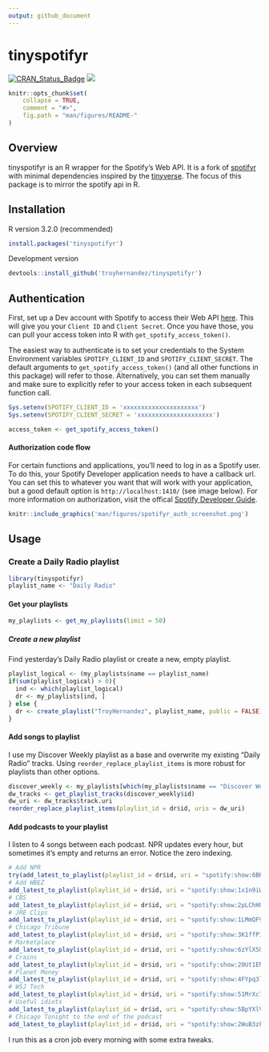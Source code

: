 ```yaml
---
output: github_document
---
```


<!-- README.md is generated from README.Rmd. Please edit that file -->

# tinyspotifyr

[![CRAN_Status_Badge](https://www.r-pkg.org/badges/version/tinyspotifyr?color=yellow)](https://cran.r-project.org/package=tinyspotifyr)
![](https://cranlogs.r-pkg.org/badges/tinyspotifyr?color=yellow)

```r
knitr::opts_chunk$set(
    collapse = TRUE,
    comment = "#>",
    fig.path = "man/figures/README-"
)
```

## Overview

tinyspotifyr is an R wrapper for the Spotify's Web API. It is a fork of [spotifyr](https://github.com/charlie86/spotifyr) with minimal dependencies inspired by the [tinyverse](http://www.tinyverse.org/). The focus of this package is to mirror the spotify api in R.

## Installation

R version 3.2.0 (recommended)

```r
install.packages('tinyspotifyr')
```

Development version

```r
devtools::install_github('troyhernandez/tinyspotifyr')
```

## Authentication

First, set up a Dev account with Spotify to access their Web API [here](https://developer.spotify.com/my-applications/#!/applications). This will give you your `Client ID` and `Client Secret`. Once you have those, you can pull your access token into R with `get_spotify_access_token()`. 

The easiest way to authenticate is to set your credentials to the System Environment variables `SPOTIFY_CLIENT_ID` and `SPOTIFY_CLIENT_SECRET`. The default arguments to `get_spotify_access_token()` (and all other functions in this package) will refer to those. Alternatively, you can set them manually and make sure to explicitly refer to your access token in each subsequent function call.

```r
Sys.setenv(SPOTIFY_CLIENT_ID = 'xxxxxxxxxxxxxxxxxxxxx')
Sys.setenv(SPOTIFY_CLIENT_SECRET = 'xxxxxxxxxxxxxxxxxxxxx')

access_token <- get_spotify_access_token()
```

#### Authorization code flow
For certain functions and applications, you'll need to log in as a Spotify user. To do this, your Spotify Developer application needs to have a callback url. You can set this to whatever you want that will work with your application, but a good default option is `http://localhost:1410/` (see image below). For more information on authorization, visit the offical [Spotify Developer Guide](https://developer.spotify.com/documentation/general/guides/authorization-guide/).


```r
knitr::include_graphics('man/figures/spotifyr_auth_screenshot.png')
```


## Usage

### Create a Daily Radio playlist

```r
library(tinyspotifyr)
playlist_name <- "Daily Radio"
```


#### Get your playlists

```r
my_playlists <- get_my_playlists(limit = 50)
```

##### Create a new playlist

Find yesterday's Daily Radio playlist or create a new, empty playlist.

```r
playlist_logical <- (my_playlists$name == playlist_name)
if(sum(playlist_logical) > 0){
  ind <- which(playlist_logical)
  dr <- my_playlists[ind, ]
} else {
  dr <- create_playlist("TroyHernandez", playlist_name, public = FALSE)
}

```

#### Add songs to playlist

I use my Discover Weekly playlist as a base and overwrite my existing "Daily Radio" tracks. Using `reorder_replace_playlist_items` is more robust for playlists than other options.

```r
discover_weekly <- my_playlists[which(my_playlists$name == "Discover Weekly"),]
dw_tracks <- get_playlist_tracks(discover_weekly$id)
dw_uri <- dw_tracks$track.uri
reorder_replace_playlist_items(playlist_id = dr$id, uris = dw_uri)
```


#### Add podcasts to your playlist

I listen to 4 songs between each podcast. NPR updates every hour, but sometimes it's empty and returns an error. Notice the zero indexing.

```r
# Add NPR
try(add_latest_to_playlist(playlist_id = dr$id, uri = "spotify:show:6BRSvIBNQnB68GuoXJRCnQ", position = 0), silent = TRUE)
# Add WBEZ
add_latest_to_playlist(playlist_id = dr$id, uri = "spotify:show:1x1n9iWJLYNXYdDgLk5yQu", position = 1)
# CBS
add_latest_to_playlist(playlist_id = dr$id, uri = "spotify:show:2pLChHUBuwElfAplwVGTdF", position = 6)
# JRE Clips
add_latest_to_playlist(playlist_id = dr$id, uri = "spotify:show:1LMmQF9PH8LjYrktU0Oq5Y", position = 7)
# Chicago Tribune
add_latest_to_playlist(playlist_id = dr$id, uri = "spotify:show:3K1ffPI9ynW3mO24A5rfbF", position = 12)
# Marketplace
add_latest_to_playlist(playlist_id = dr$id, uri = "spotify:show:6zYlX5UGEPmNCWacYUJQGD", position = 13)
# Crains
add_latest_to_playlist(playlist_id = dr$id, uri = "spotify:show:20Ut1ENH9nTy4LqWF9p8vq", position = 18)
# Planet Money
add_latest_to_playlist(playlist_id = dr$id, uri = "spotify:show:4FYpq3lSeQMAhqNI81O0Cn", position = 23)
# WSJ Tech
add_latest_to_playlist(playlist_id = dr$id, uri = "spotify:show:51MrXc7hJQBE2WJf2g4aWN", position = 28)
# Useful idiots
add_latest_to_playlist(playlist_id = dr$id, uri = "spotify:show:5BpYXlVorOw5FZ9pfpu7ff", position = 33)
# Chicago Tonight to the end of the podcast
add_latest_to_playlist(playlist_id = dr$id, uri = "spotify:show:2WuB3zkmXGo7sJUZ6GQIx3")
```

I run this as a cron job every morning with some extra tweaks.
